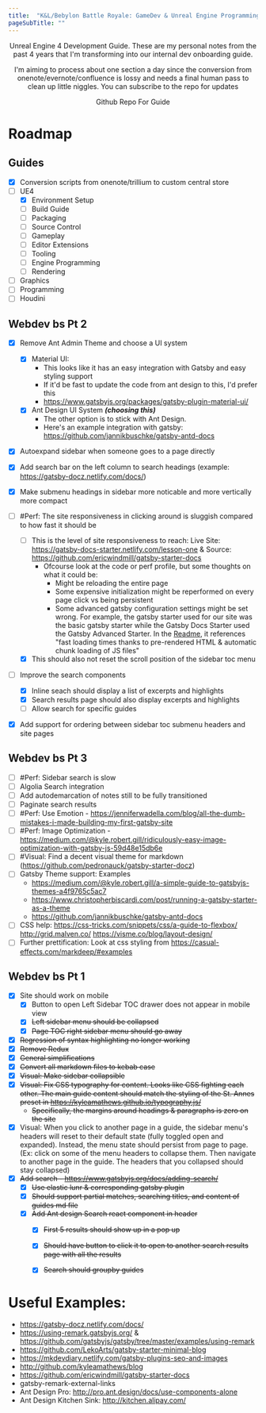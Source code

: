 ```yaml
---
title:  "K&L/Bebylon Battle Royale: GameDev & Unreal Engine Programming Guide"
pageSubTitle: ""
---
```



<div align="center">
<AntdPageHeader title='K&amp;L/Bebylon Battle Royale: GameDev &amp; Unreal Engine Programming Guide' />
<AntdDivider />
Unreal Engine 4 Development Guide. These are my personal notes from the past 4 years that I'm transforming into our internal dev onboarding guide.

I'm aiming to process about one section a day since the conversion from onenote/evernote/confluence is lossy and needs a final human pass to clean up little niggles.
You can subscribe to the repo for updates

<AntdDivider />
<AntdButton type='primary' size='large' href={siteCfg.repoURL}>
Github Repo For Guide
</AntdButton>
</div>

# Roadmap

## Guides

- [x] Conversion scripts from onenote/trillium to custom central store
- [ ] UE4
  - [x] Environment Setup
  - [ ] Build Guide
  - [ ] Packaging
  - [ ] Source Control
  - [ ] Gameplay
  - [ ] Editor Extensions
  - [ ] Tooling
  - [ ] Engine Programming
  - [ ] Rendering
- [ ] Graphics
- [ ] Programming
- [ ] Houdini

## Webdev bs Pt 2

- [x] Remove Ant Admin Theme and choose a UI system
  - [x] Material UI:
    - This looks like it has an easy integration with Gatsby and easy styling support
    - If it'd be fast to update the code from ant design to this, I'd prefer this
    - https://www.gatsbyjs.org/packages/gatsby-plugin-material-ui/
  - [x] Ant Design UI System **_(choosing this)_**
    - The other option is to stick with Ant Design.
    - Here's an example integration with gatsby: https://github.com/jannikbuschke/gatsby-antd-docs
- [x] Autoexpand sidebar when someone goes to a page directly
- [x] Add search bar on the left column to search headings (example: https://gatsby-docz.netlify.com/docs/)
- [x] Make submenu headings in sidebar more noticable and more vertically more compact
- [ ] #Perf: The site responsiveness in clicking around is sluggish compared to how fast it should be
    - [ ] This is the level of site responsiveness to reach: Live Site: <https://gatsby-docs-starter.netlify.com/lesson-one> & Source: <https://github.com/ericwindmill/gatsby-starter-docs>
        - Ofcourse look at the code or perf profile, but some thoughts on what it could be:
            - Might be reloading the entire page
            - Some expensive initialization might be reperformed on every page click vs being persistent
            - Some advanced gatsby configuration settings might be set wrong. For example, the gatsby starter used for our site was the basic gatsby starter while the Gatsby Docs Starter used the Gatsby Advanced Starter. In the [Readme](https://github.com/ericwindmill/gatsby-starter-docs), it references "fast loading times thanks to pre-rendered HTML & automatic chunk loading of JS files"
    - [x] This should also not reset the scroll position of the sidebar toc menu
- [ ] Improve the search components
    - [x] Inline seach should display a list of excerpts and highlights
    - [x] Search results page should also display excerpts and highlights
    - [ ] Allow search for specific guides
- [x] Add support for ordering between sidebar toc submenu headers and site pages


## Webdev bs Pt 3

- [ ] #Perf: Sidebar search is slow
- [ ] Algolia Search integration
- [ ] Add autodemarcation of notes still to be fully transitioned
- [ ] Paginate search results
- [ ] #Perf: Use Emotion - https://jenniferwadella.com/blog/all-the-dumb-mistakes-i-made-building-my-first-gatsby-site
- [ ] #Perf: Image Optimization - https://medium.com/@kyle.robert.gill/ridiculously-easy-image-optimization-with-gatsby-js-59d48e15db6e
- [ ] #Visual: Find a decent visual theme for markdown (https://github.com/pedronauck/gatsby-starter-docz)
- [ ] Gatsby Theme support: Examples
    - https://medium.com/@kyle.robert.gill/a-simple-guide-to-gatsbyjs-themes-a4f9765c5ac7
    - https://www.christopherbiscardi.com/post/running-a-gatsby-starter-as-a-theme
    - https://github.com/jannikbuschke/gatsby-antd-docs
- [ ] CSS help: https://css-tricks.com/snippets/css/a-guide-to-flexbox/ http://grid.malven.co/ https://visme.co/blog/layout-design/
- [ ] Further prettification: Look at css styling from https://casual-effects.com/markdeep/#examples

## Webdev bs Pt 1

- [x] Site should work on mobile
  - [x] Button to open Left Sidebar TOC drawer does not appear in mobile view
  - [x] ~~Left sidebar menu should be collapsed~~
  - [x] ~~Page TOC right sidebar menu should go away~~
- [x] ~~Regression of syntax highlighting no longer working~~
- [x] ~~Remove Redux~~
- [x] ~~General simplifications~~
- [x] ~~Convert all markdown files to kebab case~~
- [x] ~~Visual: Make sidebar collapsible~~
- [x] ~~Visual: Fix CSS typography for content. Looks like CSS fighting each other. The main guide content should match the styling of the St. Annes preset in https://kyleamathews.github.io/typography.js/~~
    - ~~Specifically, the margins around headings & paragraphs is zero on the site~~
- [x] Visual: When you click to another page in a guide, the sidebar menu's headers will reset to their default state (fully toggled open and expanded). Instead, the menu state should persist from page to page. (Ex: click on some of the menu headers to collapse them. Then navigate to another page in the guide. The headers that you collapsed should stay collapsed)
- [x] ~~Add search - https://www.gatsbyjs.org/docs/adding-search/~~
  - [x] ~~Use elastic lunr & corresponding gatsby plugin~~
  - [x] ~~Should support partial matches, searching titles, and content of guides md file~~
  - [x] ~~Add Ant design Search react component in header~~
    - [x] ~~First 5 results should show up in a pop up~~
    - [x] ~~Should have button to click it to open to another search results page with all the results~~
    - [x] ~~Search should groupby guides~~


# Useful Examples:

- https://gatsby-docz.netlify.com/docs/
- https://using-remark.gatsbyjs.org/ & https://github.com/gatsbyjs/gatsby/tree/master/examples/using-remark
- https://github.com/LekoArts/gatsby-starter-minimal-blog
- https://mkdevdiary.netlify.com/gatsby-plugins-seo-and-images
- http://github.com/kyleamathews/blog
- https://github.com/ericwindmill/gatsby-starter-docs
- gatsby-remark-external-links
- Ant Design Pro: http://pro.ant.design/docs/use-components-alone
- Ant Design Kitchen Sink: http://kitchen.alipay.com/